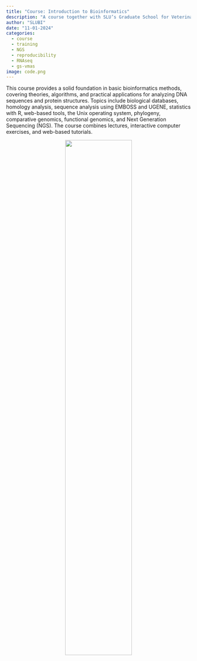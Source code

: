 ```yaml
---
title: "Course: Introduction to Bioinformatics"
description: "A course together with SLU’s Graduate School for Veterinary Medicine and Animal Science."
author: "SLUBI"
date: "11-01-2024"
categories:
  - course
  - training
  - NGS
  - reproducibility
  - RNAseq
  - gs-vmas
image: code.png
---
```


This course provides a solid foundation in basic bioinformatics methods, covering theories, algorithms, and practical applications for analyzing DNA sequences and protein structures. Topics include biological databases, homology analysis, sequence analysis using EMBOSS and UGENE, statistics with R, web-based tools, the Unix operating system, phylogeny, comparative genomics, functional genomics, and Next Generation Sequencing (NGS). The course combines lectures, interactive computer exercises, and web-based tutorials.

<center>
![](code.png){.class width=60%}